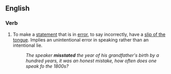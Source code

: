 ==English==
===Verb===
{{en-verb|misstates|misstating|misstated|misstated}}

#To make a [[statement]] that is in [[error]], to say incorrectly, have a [[slip of the tongue]].  Implies an unintentional error in speaking rather than an intentional lie.
#:''The speaker '''misstated''' the year of his grandfather's birth by a hundred years, it was an honest mistake, how often does one speak fo the 1800s?''
